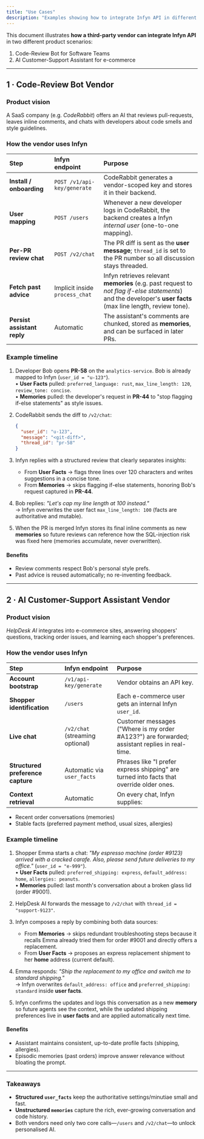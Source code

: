 ```yaml
---
title: "Use Cases"
description: "Examples showing how to integrate Infyn API in different product scenarios"
---
```


This document illustrates **how a third-party vendor can integrate Infyn API** in two different product scenarios:

1.  Code-Review Bot for Software Teams
2.  AI Customer-Support Assistant for e-commerce

---

## 1 · Code-Review Bot Vendor

### Product vision

A SaaS company (e.g. _CodeRabbit_) offers an AI that reviews pull-requests, leaves inline comments, and chats with developers about code smells and style guidelines.

### How the vendor uses Infyn

| Step                        | Infyn endpoint                 | Purpose                                                                                                                                                       |
| :-------------------------- | :----------------------------- | :------------------------------------------------------------------------------------------------------------------------------------------------------------ |
| **Install / onboarding**    | `POST /v1/api-key/generate`    | CodeRabbit generates a vendor-scoped key and stores it in their backend.                                                                                      |
| **User mapping**            | `POST /users`                  | Whenever a new developer logs in CodeRabbit, the backend creates a Infyn _internal user_ (one-to-one mapping).                                                |
| **Per-PR review chat**      | `POST /v2/chat`                | The PR diff is sent as the **user message**; `thread_id` is set to the PR number so all discussion stays threaded.                                            |
| **Fetch past advice**       | Implicit inside `process_chat` | Infyn retrieves relevant **memories** (e.g. past request to _not flag if-else statements_) and the developer's **user facts** (max line length, review tone). |
| **Persist assistant reply** | Automatic                      | The assistant's comments are chunked, stored as **memories**, and can be surfaced in later PRs.                                                               |

### Example timeline

1.  Developer Bob opens **PR-58** on the `analytics-service`. Bob is already mapped to Infyn (`user_id = "u-123"`).  
    • **User Facts** pulled: `preferred_language: rust`, `max_line_length: 120`, `review_tone: concise`.  
    • **Memories** pulled: the developer's request in **PR-44** to "stop flagging if-else statements" as style issues.

2.  CodeRabbit sends the diff to `/v2/chat`:

    ```json
    {
      "user_id": "u-123",
      "message": "<git-diff>",
      "thread_id": "pr-58"
    }
    ```

3.  Infyn replies with a structured review that clearly separates insights:

    - From **User Facts** → flags three lines over 120 characters and writes suggestions in a concise tone.
    - From **Memories** → skips flagging if-else statements, honoring Bob's request captured in **PR-44**.

4.  Bob replies: _"Let's cap my line length at 100 instead."_  
    → Infyn overwrites the user fact `max_line_length: 100` (facts are authoritative and mutable).

5.  When the PR is merged Infyn stores its final inline comments as new **memories** so future reviews can reference how the SQL-injection risk was fixed here (memories accumulate, never overwritten).

#### Benefits

- Review comments respect Bob's personal style prefs.
- Past advice is reused automatically; no re-inventing feedback.

---

## 2 · AI Customer-Support Assistant Vendor

### Product vision

_HelpDesk AI_ integrates into e-commerce sites, answering shoppers' questions, tracking order issues, and learning each shopper's preferences.

### How the vendor uses Infyn

| Step                              | Infyn endpoint                  | Purpose                                                                                       |
| :-------------------------------- | :------------------------------ | :-------------------------------------------------------------------------------------------- |
| **Account bootstrap**             | `/v1/api-key/generate`          | Vendor obtains an API key.                                                                    |
| **Shopper identification**        | `/users`                        | Each e-commerce user gets an internal Infyn `user_id`.                                        |
| **Live chat**                     | `/v2/chat` (streaming optional) | Customer messages ("Where is my order #A123?") are forwarded; assistant replies in real-time. |
| **Structured preference capture** | Automatic via `user_facts`      | Phrases like "I prefer express shipping" are turned into facts that override older ones.      |
| **Context retrieval**             | Automatic                       | On every chat, Infyn supplies:                                                                |

- Recent order conversations (memories)
- Stable facts (preferred payment method, usual sizes, allergies)

### Example timeline

1.  Shopper Emma starts a chat: _"My espresso machine (order #9123) arrived with a cracked carafe. Also, please send future deliveries to my office."_ (`user_id = "e-999"`).  
    • **User Facts** pulled: `preferred_shipping: express`, `default_address: home`, `allergies: peanuts`.  
    • **Memories** pulled: last month's conversation about a broken glass lid (order #9001).

2.  HelpDesk AI forwards the message to `/v2/chat` with `thread_id = "support-9123"`.

3.  Infyn composes a reply by combining both data sources:

    - From **Memories** → skips redundant troubleshooting steps because it recalls Emma already tried them for order #9001 and directly offers a replacement.
    - From **User Facts** → proposes an express replacement shipment to her **home** address (current default).

4.  Emma responds: _"Ship the replacement to my office and switch me to standard shipping."_  
    → Infyn overwrites `default_address: office` and `preferred_shipping: standard` inside **user facts**.

5.  Infyn confirms the updates and logs this conversation as a new **memory** so future agents see the context, while the updated shipping preferences live in **user facts** and are applied automatically next time.

#### Benefits

- Assistant maintains consistent, up-to-date profile facts (shipping, allergies).
- Episodic memories (past orders) improve answer relevance without bloating the prompt.

---

### Takeaways

- **Structured `user_facts`** keep the authoritative settings/minutiae small and fast.
- **Unstructured `memories`** capture the rich, ever-growing conversation and code history.
- Both vendors need only two core calls—`/users` and `/v2/chat`—to unlock personalised AI.
